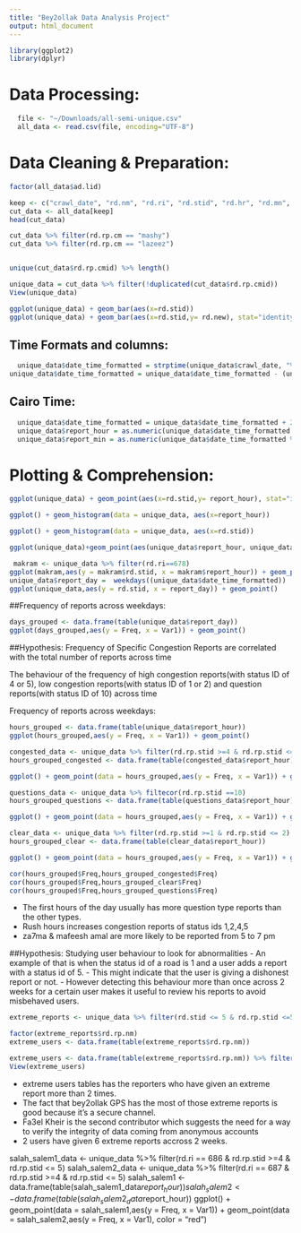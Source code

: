 ```yaml
---
title: "Bey2ollak Data Analysis Project"
output: html_document
---
```

```r
library(ggplot2)
library(dplyr)
```

# Data Processing:

```r
  file <- "~/Downloads/all-semi-unique.csv"
  all_data <- read.csv(file, encoding="UTF-8")
```

# Data Cleaning & Preparation:


```r
factor(all_data$ad.lid)

keep <- c("crawl_date", "rd.nm", "rd.ri", "rd.stid", "rd.hr", "rd.mn", "rd.new", "rd.strq", "rd.cmrq", "rd.rp.nm", "rd.rp.hr", "rd.rp.mn", "rd.rp.stid", "rd.rp.cm", "rd.rp.cmid")
cut_data <- all_data[keep]
head(cut_data)

cut_data %>% filter(rd.rp.cm == "mashy")
cut_data %>% filter(rd.rp.cm == "lazeez")


unique(cut_data$rd.rp.cmid) %>% length()

unique_data = cut_data %>% filter(!duplicated(cut_data$rd.rp.cmid))
View(unique_data)

ggplot(unique_data) + geom_bar(aes(x=rd.stid))
ggplot(unique_data) + geom_bar(aes(x=rd.stid,y= rd.new), stat="identity") 

```

## Time Formats and columns:
```r
  unique_data$date_time_formatted = strptime(unique_data$crawl_date, "%a %b %d %H:%M:%S UTC %Y", tz="UTC")
unique_data$date_time_formatted = unique_data$date_time_formatted - (unique_data$rd.rp.hr*60*60 + unique_data$rd.rp.mn*60)
```

## Cairo Time:
```r
  unique_data$date_time_formatted = unique_data$date_time_formatted + 2*60*60
  unique_data$report_hour = as.numeric(unique_data$date_time_formatted %>% format("%H"))
  unique_data$report_min = as.numeric(unique_data$date_time_formatted %>% format("%M"))
```

# Plotting & Comprehension:
```r
ggplot(unique_data) + geom_point(aes(x=rd.stid,y= report_hour), stat="identity")

ggplot() + geom_histogram(data = unique_data, aes(x=report_hour))

ggplot() + geom_histogram(data = unique_data, aes(x=rd.stid))

ggplot(unique_data)+geom_point(aes(unique_data$report_hour, unique_data$rd.stid, color=factor(unique_data$rd.stid)))

 makram <- unique_data %>% filter(rd.ri==678)
ggplot(makram,aes(y = makram$rd.stid, x = makram$report_hour)) + geom_point()
unique_data$report_day =  weekdays((unique_data$date_time_formatted))
ggplot(unique_data,aes(y = rd.stid, x = report_day)) + geom_point()


```


##Frequency of reports across weekdays:
```r
days_grouped <- data.frame(table(unique_data$report_day))
ggplot(days_grouped,aes(y = Freq, x = Var1)) + geom_point()
```

##Hypothesis: Frequency of Specific Congestion Reports are correlated with the total number of reports across time

The behaviour of the frequency of high congestion reports(with status ID of 4 or 5), low congestion reports(with status ID of 1 or 2) and question reports(with status ID of 10) across time

Frequency of reports across weekdays:
```r
hours_grouped <- data.frame(table(unique_data$report_hour))
ggplot(hours_grouped,aes(y = Freq, x = Var1)) + geom_point()

congested_data <- unique_data %>% filter(rd.rp.stid >=4 & rd.rp.stid <= 5)
hours_grouped_congested <- data.frame(table(congested_data$report_hour))

ggplot() + geom_point(data = hours_grouped,aes(y = Freq, x = Var1)) + geom_point(data = hours_grouped_congested,aes(y = Freq, x = Var1), color = "red")

questions_data <- unique_data %>% filtecor(rd.rp.stid ==10)
hours_grouped_questions <- data.frame(table(questions_data$report_hour))

ggplot() + geom_point(data = hours_grouped,aes(y = Freq, x = Var1)) + geom_point(data = hours_grouped_questions,aes(y = Freq, x = Var1), color = "red")

clear_data <- unique_data %>% filter(rd.rp.stid >=1 & rd.rp.stid <= 2)
hours_grouped_clear <- data.frame(table(clear_data$report_hour))

ggplot() + geom_point(data = hours_grouped,aes(y = Freq, x = Var1)) + geom_point(data = hours_grouped_congested,aes(y = Freq, x = Var1), color = "red") + geom_point(data = hours_grouped_clear ,aes(y = Freq, x = Var1), color = "green") + geom_point(data = hours_grouped_questions,aes(y = Freq, x = Var1), color = "blue")

cor(hours_grouped$Freq,hours_grouped_congested$Freq)
cor(hours_grouped$Freq,hours_grouped_clear$Freq)
cor(hours_grouped$Freq,hours_grouped_questions$Freq)

```
- The first hours of the day usually has more question type reports than the other types.
- Rush hours increases congestion reports of status ids 1,2,4,5
- za7ma & mafeesh amal are more likely to be reported from 5 to 7 pm

##Hypothesis: Studying user behaviour to look for abnormalities
- An example of that is when the status id of a road is 1 and a user adds a report with a status id of 5.
- This might indicate that the user is giving a dishonest report or not.
- However detecting this behaviour more than once across 2 weeks for a certain user makes it useful to review his reports to avoid misbehaved users.
```r
extreme_reports <- unique_data %>% filter(rd.stid <= 5 & rd.rp.stid <=5 & abs(rd.rp.stid - rd.stid) == 4)

factor(extreme_reports$rd.rp.nm)
extreme_users <- data.frame(table(extreme_reports$rd.rp.nm))

extreme_users <- data.frame(table(extreme_reports$rd.rp.nm)) %>% filter(Freq > 2)
View(extreme_users)
```

- extreme users tables has the reporters who have given an extreme report more than 2 times.
- The fact that bey2ollak GPS has the most of those extreme reports is good because it's a secure channel.
- Fa3el Kheir is the second contributor which suggests the need for a way to verify the integrity of data coming from anonymous accounts
- 2 users have given 6 extreme reports accross 2 weeks.





salah_salem1_data <- unique_data %>% filter(rd.ri == 686 & rd.rp.stid >=4 & rd.rp.stid <= 5)
salah_salem2_data <- unique_data %>% filter(rd.ri == 687 & rd.rp.stid >=4 & rd.rp.stid <= 5)
salah_salem1 <- data.frame(table(salah_salem1_data$report_hour))
salah_salem2 <- data.frame(table(salah_salem2_data$report_hour))
ggplot() + geom_point(data = salah_salem1,aes(y = Freq, x = Var1)) + geom_point(data = salah_salem2,aes(y = Freq, x = Var1), color = "red")

